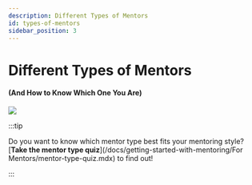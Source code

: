```yaml
---
description: Different Types of Mentors
id: types-of-mentors
sidebar_position: 3
---
```



# Different Types of Mentors

#### (And How to Know Which One You Are)

![](<//img/assets/mentor-types.png>)

<MentorTypeList />

:::tip

Do you want to know which mentor type best fits your mentoring style? [**Take the mentor type quiz**](/docs/getting-started-with-mentoring/For Mentors/mentor-type-quiz.mdx) to find out!

:::
